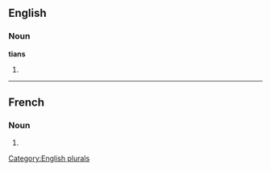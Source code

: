 ==English==

===Noun===
'''tians'''

# {{plural of|[[tian]]}}

[[Category:English plurals]]

----

==French==

===Noun===
{{infl|fr|plural}} {{m|p}}

# {{plural of|tian|lang=French}}